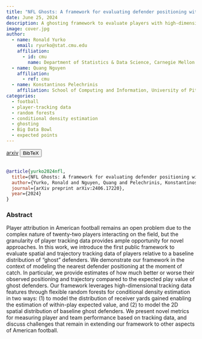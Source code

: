 ```yaml
---
title: "NFL Ghosts: A framework for evaluating defender positioning with conditional density estimation"
date: June 25, 2024
description: A ghosting framework to evaluate players with high-dimensional tracking data features through distribution estimates via flexible random forests for conditional density estimation.
image: cover.jpg
author:
  - name: Ronald Yurko
    email: ryurko@stat.cmu.edu
    affiliation:
      - id: cmu
        name: Department of Statistics & Data Science, Carnegie Mellon University
  - name: Quang Nguyen
    affiliation:
      - ref: cmu
  - name: Konstantinos Pelechrinis
    affiliation: School of Computing and Information, University of Pittsburgh
categories:
  - football
  - player-tracking data
  - random forests
  - conditional density estimation
  - ghosting
  - Big Data Bowl
  - expected points
---
```


<a href="https://arxiv.org/abs/2406.17220" target="_blank" rel="noopener noreferrer" class="bi-file-earmark-text-fill btn btn-warning" role="button"> arxiv</a>
<!-- BibTeX -->
<button class="btn btn-info" type="button" data-bs-toggle="collapse" data-bs-target="#yurko2024nfl" aria-expanded="false" aria-controls="yurko2024nfl">
  BibTeX
</button>
<div class="collapse" id="yurko2024nfl">
  <br>
  <div class="card card-body">
```bibtex
@article{yurko2024nfl,
  title={NFL Ghosts: A framework for evaluating defender positioning with conditional density estimation},
  author={Yurko, Ronald and Nguyen, Quang and Pelechrinis, Konstantinos},
  journal={arXiv preprint arXiv:2406.17220},
  year={2024}
}
```
  </div>
</div>


### Abstract

Player attribution in American football remains an open problem due to the complex nature of twenty-two players interacting on the field, but the granularity of player tracking data provides ample opportunity for novel approaches. In this work, we introduce the first public framework to evaluate spatial and trajectory tracking data of players relative to a baseline distribution of "ghost" defenders. We demonstrate our framework in the context of modeling the nearest defender positioning at the moment of catch. In particular, we provide estimates of how much better or worse their observed positioning and trajectory compared to the expected play value of ghost defenders. Our framework leverages high-dimensional tracking data features through flexible random forests for conditional density estimation in two ways: (1) to model the distribution of receiver yards gained enabling the estimation of within-play expected value, and (2) to model the 2D spatial distribution of baseline ghost defenders. We present novel metrics for measuring player and team performance based on tracking data, and discuss challenges that remain in extending our framework to other aspects of American football.


